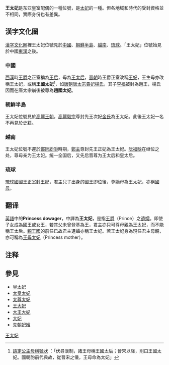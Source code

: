 '''王太妃'''是东亚皇室配偶的一種位號，是[[太妃|太妃]]的一種。但各地域和時代的受封資格並不相同，實際身份也有差異。

==漢字文化圈==
[[漢字文化圈|漢字文化圈]]裡王太妃位號見於[[中國|中國]]、[[朝鮮半島|朝鮮半島]]、[[越南|越南]]、[[琉球|琉球]]。「王太妃」位號始見於中國[[東漢|東漢]]之後。
===中國===
[[西漢|西漢]]時[[王爵|王爵]]之正室稱為[[王后|王后]]，母為[[王太后|王太后]]，[[晉朝|晉朝]]時王爵正室改稱[[王妃|王妃]]，王生母亦改稱王太妃，或稱'''王國太妃'''<ref>[http://zh.wikisource.org/wiki/%E8%AB%8B%E5%AE%9A%E5%85%AC%E4%B8%BB%E6%AF%8D%E7%A8%B1%E8%99%9F%E7%8B%80  請定公主母稱號狀] {{Wayback|url=http://zh.wikisource.org/wiki/%E8%AB%8B%E5%AE%9A%E5%85%AC%E4%B8%BB%E6%AF%8D%E7%A8%B1%E8%99%9F%E7%8B%80 |date=20211021230203 }}：「伏尋漢制，諸王母稱王國太后；晉宋以降，則曰王國太妃。國朝酌前代典故，從晉宋之儀，王母命為太妃」</ref>，如[[唐朝|唐朝]][[唐太宗|唐太宗]][[貴妃|貴妃]][[楊貴妃_(唐太宗)|楊氏]]，其子[[李福_(趙王)|李福]]被封為趙王，楊氏因而在唐太宗崩後被尊為'''趙國太妃'''。

===朝鮮半島===
王太妃位號見於[[高麗王朝|高麗王朝]]，[[高麗毅宗|高麗毅宗]]尊封先王次妃[[宣平王后|金氏]]為王太妃。此後王太妃一名不再見於史籍。

===越南===
王太妃位號不遲於[[鄭阮紛爭|鄭阮紛爭]]時期，[[鄭主|鄭主]]尊封先王正妃為王太妃。[[阮福映|阮福映]]在继位之处，尊母亲为王太妃。统一全国后，又先后晋尊为王太后和皇太后。

===琉球===
[[琉球國|琉球國]]國王正室封[[王妃|王妃]]，君主兒子出身的國王即位後，尊嫡母為王太妃，亦稱[[國母|國母]]。

==翻译==

[[英語|英語]]中的'''Princess dowager'''，中譯為'''王太妃'''，是指[[王爵|王爵]]（Prince）之[[遺孀|遺孀]]。即使子女成為國王或女王，若其父未曾登基為王，君主亦只可尊母親為王太妃，而不能稱王太后。[[親王國|親王國]]的前任已故君主遺孀亦稱王太妃。若王太妃身為現任君主母親，亦可稱為[[王母太妃|王母太妃]]（Princess mother）。

== 注释 ==

{{Reflist}}

==參見==
*[[皇太妃|皇太妃]]
*[[太皇太妃|太皇太妃]]
*[[太尊太妃|太尊太妃]]
*[[王大妃|王大妃]]
*[[大王大妃|大王大妃]]
*[[大妃|大妃]]
*[[先朝妃嬪|先朝妃嬪]]

[[Category:王太妃|]]